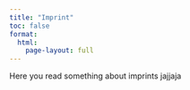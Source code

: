 ```yaml
---
title: "Imprint"
toc: false
format:
  html: 
    page-layout: full
---
```


Here you read something about imprints jajjaja